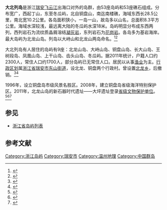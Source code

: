 {{Coord|27.6674|N|120.8863|E|display=title}}
{{maplink
|text = 大北列岛有人岛屿分布圖
|frame = yes
|zoom = 11
|frame-width = 430
|frame-height = 200
|frame-align = right
|type3 = point
|coord3 = {{Coord|27.6588|120.9742|}}
|title3 = 北龙山岛
|description3 = 
|type2 = point
|coord2 = {{Coord|27.7102|120.8918|}}
|title2 = 铜盘山岛
|description2 = 
|type4 = point
|coord4 = {{Coord|27.6996|120.9033|}}
|title4 = 长大山岛
|description4 = 
|type = point
|coord = {{Coord|27.6891|120.9155|}}
|title = 王树段岛
|description = 
|type5 = point
|coord5 = {{Coord|27.6366|121.0558|}}
|title5 = 冬瓜屿
|description5 = 
|type6 = point
|coord6 = {{Coord|27.6949|120.8122|}}
|title6 = 上干山岛
|description6 = 
|type7 = point
|coord7 = {{Coord|27.6816|120.8344|}}
|title7 = 凤凰山岛
|description7 = 
|type8 = point
|coord8 = {{Coord|27.6456|120.8217|}}
|title8 = 齿头山岛
|description8 = 
|type9 = point
|coord9 = {{Coord|27.6472|120.9331|}}
|title9 = 大峙山岛
|description9 = 
}}
'''大北列岛'''是浙江[[瑞安|瑞安]][[飞云江|飞云江]]出海口对外的岛群，由53座岛屿和53座礁石组成。分布宽广，西起丁山，东至冬瓜屿，北自铜盘山，南迄南楼礁，海域东西长28.5公里，南北宽10.2公里。各岛面积狭小，一岛一山，故岛多以山名，总面积8.3平方公里。海域水深较浅，最远离大陆的冬瓜屿水深18米。岛屿明显分布成东西两列，西列岩石为流纹质晶屑溶结[[凝灰岩|凝灰岩]]，东列岩石为[[花岗岩|花岗岩]]。各岛多为基岩海岸。最大岛屿为北龙山岛。列岛以大峙山和北龙山两岛命名。<ref name=JZQ>{{cite book|author=姜竺卿|title=温州地理·自然地理分册|location=上海|publisher=上海三联书店|year=2015|isbn=978-7-5426-5093-1|page=77}}</ref><ref>{{cite book|editor=宋维远|title=瑞安市志|location=北京|publisher=中华书局|year=2003|isbn=7-101-04071-3|page=129}}</ref>

大北列岛有人居住的岛屿有9座：北龙山岛、大峙山岛、铜盘山岛、长大山岛、王树段岛、凤凰山岛、上干山岛、齿头山岛、冬瓜屿。据2011年统计，户籍人口约2300人，常住人口约1700人，部分岛屿已无常住人口。居民以从事[[渔业|渔业]]为主。[[行政区划|行政区划]]属[[浙江省|浙江省]][[瑞安市|瑞安市]][[东山街道_(瑞安市)|东山街道]]，设北龙、铜盘两个行政村。曾设置[[北龙乡|北龙乡]]，后撤销。<ref>{{cite book|author=李红|title=温州市海岛简志|location=杭州|publisher=浙江大学出版社|year=2015|isbn=978-7-308-14750-7|page=204-209}}</ref><ref>{{cite web|title=瑞安市地图|url=http://www.wzmap.gov.cn/%E5%8E%9F%E5%9B%BE/%E6%A0%87%E5%87%86%E5%9C%B0%E5%9B%BE/%E6%A0%87%E5%87%86%E7%94%A8%E5%9B%BE/07.%E7%91%9E%E5%AE%89%E5%B8%82%E5%9C%B0%E5%9B%BE.jpg|publisher=温州市自然资源和规划局|access-date=2022-01-10|archive-date=2022-01-10|archive-url=https://web.archive.org/web/20220110115958/http://www.wzmap.gov.cn/%E5%8E%9F%E5%9B%BE/%E6%A0%87%E5%87%86%E5%9C%B0%E5%9B%BE/%E6%A0%87%E5%87%86%E7%94%A8%E5%9B%BE/07.%E7%91%9E%E5%AE%89%E5%B8%82%E5%9C%B0%E5%9B%BE.jpg}}</ref>

1996年，设立铜盘岛市级风景名胜区。2008年，建立铜盘岛省级海洋特别保护区。2011年，北龙山岛的新石器时代遗址——大坪遗址登录[[浙江省文物保护单位|省级文物保护单位]]。<ref>{{cite book|editor=戚永根|title=温州市风景名胜区志|location=北京|publisher=线装书局|year=2014|isbn=7-5120-1457-0|page=365}}</ref><ref>{{cite book|editor=张海生|title=浙江省海洋环境资源基本现状|location=北京|publisher=海洋出版社|year=2013|isbn=7-5027-8372-5|page=888}}</ref><ref>{{cite web|title=浙江省人民政府关于公布第六批省级文物保护单位和与现有省级文物保护单位合并项目及更名省级文物保护单位的通知|date=2011-01-28|website=浙江省人民政府|url=http://www.zj.gov.cn/art/2012/7/14/art_1229019364_63507.html|access-date=2022-01-10|archive-date=2022-01-10|archive-url=https://web.archive.org/web/20220110121238/http://www.zj.gov.cn/art/2012/7/14/art_1229019364_63507.html}}</ref>

== 参见 ==
* [[浙江岛屿|浙江省岛屿列表]]

== 参考文献 ==
{{reflist}}

[[Category:浙江岛屿|Category:浙江岛屿]]
[[Category:瑞安市|Category:瑞安市]]
[[Category:温州地理|Category:温州地理]]
[[Category:中国群岛|Category:中国群岛]]